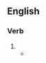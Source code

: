 ==English==

===Verb===
{{head|en|verb form}}

# {{present participle of|en|promenade|nocat=1}}
#* {{quote-journal|en|date=2020 July 29|author=Dr Joseph Brennan|title=Railways that reach out over the waves|journal=Rail|page=48|text=North Pier is 1,450 feet long, 28 feet wide, and was designed by Eugenius Birch. It was built with '''promenading''' in mind and developed a reputation as a hub for top-notch entertainment.}}